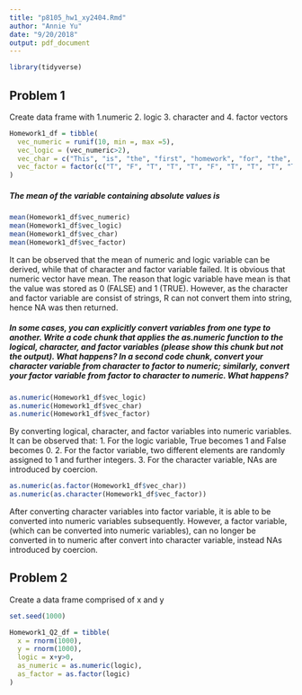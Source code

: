 ```yaml
---
title: "p8105_hw1_xy2404.Rmd"
author: "Annie Yu"
date: "9/20/2018"
output: pdf_document
---
```


```r
library(tidyverse)
```

## Problem 1

Create data frame with 1.numeric 2. logic 3. character and 4. factor vectors

```r
Homework1_df = tibble(
  vec_numeric = runif(10, min =, max =5),
  vec_logic = (vec_numeric>2),
  vec_char = c("This", "is", "the", "first", "homework", "for", "the", "data", "Science", "class"), 
  vec_factor = factor(c("T", "F", "T", "T", "T", "F", "T", "T", "T", "T"))
)
```

##### The mean of the variable containing absolute values is 

```r
mean(Homework1_df$vec_numeric)
mean(Homework1_df$vec_logic)
mean(Homework1_df$vec_char)
mean(Homework1_df$vec_factor)
```
It can be observed that the mean of numeric and logic variable can be derived, while that of character and factor variable failed. It is obvious that numeric vector have mean. The reason that logic variable have mean is that the value was stored as 0 (FALSE) and 1 (TRUE). However, as the character and factor variable are consist of strings, R can not convert them into string, hence NA was then returned.

##### In some cases, you can explicitly convert variables from one type to another. Write a code chunk that applies the as.numeric function to the logical, character, and factor variables (please show this chunk but not the output). What happens? In a second code chunk, convert your character variable from character to factor to numeric; similarly, convert your factor variable from factor to character to numeric. What happens?

```r
as.numeric(Homework1_df$vec_logic)
as.numeric(Homework1_df$vec_char)
as.numeric(Homework1_df$vec_factor)
```
By converting logical, character, and factor variables into numeric variables. It can be observed that:
1. For the logic variable, True becomes 1 and False becomes 0. 
2. For the factor variable, two different elements are randomly assigned to 1 and further integers.
3. For the character variable, NAs are introduced by coercion.

```r
as.numeric(as.factor(Homework1_df$vec_char))
as.numeric(as.character(Homework1_df$vec_factor))
```
After converting character variables into factor variable, it is able to be converted into numeric variables subsequently.
However, a factor variable, (which can be converted into numeric variables), can no longer be converted in to numeric after convert into character variable, instead NAs introduced by coercion. 

## Problem 2

Create a data frame comprised of x and y

```r
set.seed(1000)

Homework1_Q2_df = tibble(
  x = rnorm(1000),
  y = rnorm(1000),
  logic = x+y>0,
  as_numeric = as.numeric(logic),
  as_factor = as.factor(logic)
)
```
